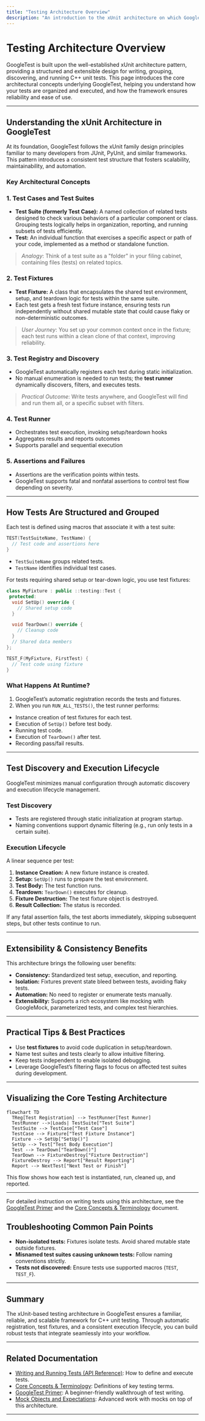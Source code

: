 ```yaml
---
title: "Testing Architecture Overview"
description: "An introduction to the xUnit architecture on which GoogleTest is built, explaining how tests are structured, grouped, and discovered. Understand the roles of test cases, fixtures, and the test runner, and see how this design pattern ensures consistency and extensibility for C++ unit testing."
---
```


# Testing Architecture Overview

GoogleTest is built upon the well-established xUnit architecture pattern, providing a structured and extensible design for writing, grouping, discovering, and running C++ unit tests. This page introduces the core architectural concepts underlying GoogleTest, helping you understand how your tests are organized and executed, and how the framework ensures reliability and ease of use.

---

## Understanding the xUnit Architecture in GoogleTest

At its foundation, GoogleTest follows the xUnit family design principles familiar to many developers from JUnit, PyUnit, and similar frameworks. This pattern introduces a consistent test structure that fosters scalability, maintainability, and automation.

### Key Architectural Concepts

### 1. Test Cases and Test Suites

- **Test Suite (formerly Test Case):** A named collection of related tests designed to check various behaviors of a particular component or class. Grouping tests logically helps in organization, reporting, and running subsets of tests efficiently.
- **Test:** An individual function that exercises a specific aspect or path of your code, implemented as a method or standalone function.

> _Analogy_: Think of a test suite as a "folder" in your filing cabinet, containing files (tests) on related topics.

### 2. Test Fixtures

- **Test Fixture:** A class that encapsulates the shared test environment, setup, and teardown logic for tests within the same suite.
- Each test gets a fresh test fixture instance, ensuring tests run independently without shared mutable state that could cause flaky or non-deterministic outcomes.

> _User Journey_: You set up your common context once in the fixture; each test runs within a clean clone of that context, improving reliability.

### 3. Test Registry and Discovery

- GoogleTest automatically registers each test during static initialization.
- No manual enumeration is needed to run tests; the **test runner** dynamically discovers, filters, and executes tests.

> _Practical Outcome_: Write tests anywhere, and GoogleTest will find and run them all, or a specific subset with filters.

### 4. Test Runner

- Orchestrates test execution, invoking setup/teardown hooks
- Aggregates results and reports outcomes
- Supports parallel and sequential execution

### 5. Assertions and Failures

- Assertions are the verification points within tests.
- GoogleTest supports fatal and nonfatal assertions to control test flow depending on severity.

---

## How Tests Are Structured and Grouped

Each test is defined using macros that associate it with a test suite:

```cpp
TEST(TestSuiteName, TestName) {
  // Test code and assertions here
}
```

- `TestSuiteName` groups related tests.
- `TestName` identifies individual test cases.

For tests requiring shared setup or tear-down logic, you use test fixtures:

```cpp
class MyFixture : public ::testing::Test {
 protected:
  void SetUp() override {
    // Shared setup code
  }

  void TearDown() override {
    // Cleanup code
  }
  // Shared data members
};

TEST_F(MyFixture, FirstTest) {
  // Test code using fixture
}
```

### What Happens At Runtime?

1. GoogleTest’s automatic registration records the tests and fixtures.
2. When you run `RUN_ALL_TESTS()`, the test runner performs:
  - Instance creation of test fixtures for each test.
  - Execution of `SetUp()` before test body.
  - Running test code.
  - Execution of `TearDown()` after test.
  - Recording pass/fail results.

---

## Test Discovery and Execution Lifecycle

GoogleTest minimizes manual configuration through automatic discovery and execution lifecycle management.

### Test Discovery

- Tests are registered through static initialization at program startup.
- Naming conventions support dynamic filtering (e.g., run only tests in a certain suite).

### Execution Lifecycle

A linear sequence per test:

1. **Instance Creation:** A new fixture instance is created.
2. **Setup:** `SetUp()` runs to prepare the test environment.
3. **Test Body:** The test function runs.
4. **Teardown:** `TearDown()` executes for cleanup.
5. **Fixture Destruction:** The test fixture object is destroyed.
6. **Result Collection:** The status is recorded.

If any fatal assertion fails, the test aborts immediately, skipping subsequent steps, but other tests continue to run.

---

## Extensibility & Consistency Benefits

This architecture brings the following user benefits:

- **Consistency:** Standardized test setup, execution, and reporting.
- **Isolation:** Fixtures prevent state bleed between tests, avoiding flaky tests.
- **Automation:** No need to register or enumerate tests manually.
- **Extensibility:** Supports a rich ecosystem like mocking with GoogleMock, parameterized tests, and complex test hierarchies.

---

## Practical Tips & Best Practices

- Use **test fixtures** to avoid code duplication in setup/teardown.
- Name test suites and tests clearly to allow intuitive filtering.
- Keep tests independent to enable isolated debugging.
- Leverage GoogleTest’s filtering flags to focus on affected test suites during development.

---

## Visualizing the Core Testing Architecture

```mermaid
flowchart TD
  TReg[Test Registration] --> TestRunner[Test Runner]
  TestRunner -->|Loads| TestSuite["Test Suite"]
  TestSuite --> TestCase["Test Case"]
  TestCase --> Fixture["Test Fixture Instance"]
  Fixture --> SetUp["SetUp()"]
  SetUp --> Test["Test Body Execution"]
  Test --> TearDown["TearDown()"]
  TearDown --> FixtureDestroy["Fixture Destruction"]
  FixtureDestroy --> Report["Result Reporting"]
  Report --> NextTest["Next Test or Finish"]
```

This flow shows how each test is instantiated, run, cleaned up, and reported.

---

For detailed instruction on writing tests using this architecture, see the [GoogleTest Primer](../../getting-started/guides/core-workflows/getting-started) and the [Core Concepts & Terminology](../../overview/product-intro-core-concepts/core-concepts-terminology) document.


## Troubleshooting Common Pain Points

- **Non-isolated tests:** Fixtures isolate tests. Avoid shared mutable state outside fixtures.
- **Misnamed test suites causing unknown tests:** Follow naming conventions strictly.
- **Tests not discovered:** Ensure tests use supported macros (`TEST`, `TEST_F`).


---

## Summary

The xUnit-based testing architecture in GoogleTest ensures a familiar, reliable, and scalable framework for C++ unit testing. Through automatic registration, test fixtures, and a consistent execution lifecycle, you can build robust tests that integrate seamlessly into your workflow.

---

## Related Documentation

- [Writing and Running Tests (API Reference)](/api-reference/core-testing-apis/writing-tests): How to define and execute tests.
- [Core Concepts & Terminology](/overview/product-intro-core-concepts/core-concepts-terminology): Definitions of key testing terms.
- [GoogleTest Primer](../../docs/primer.md): A beginner-friendly walkthrough of test writing.
- [Mock Objects and Expectations](../mock-objects-overview): Advanced work with mocks on top of this architecture.

---
